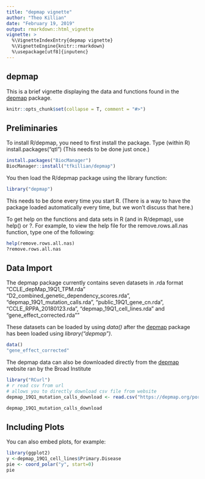 ```yaml
---
title: "depmap vignette"
author: "Theo Killian"
date: "February 19, 2019"
output: rmarkdown::html_vignette
vignette: >
  %\VignetteIndexEntry{depmap vignette}
  %\VignetteEngine{knitr::rmarkdown}
  %\usepackage[utf8]{inputenc}
---
```


## depmap

This is a brief vignette displaying the data and functions found in the [depmap](https://depmap.org/portal/download/) package.  

```r
knitr::opts_chunk$set(collapse = T, comment = "#>")
```

## Preliminaries

To install R/depmap, you need to first install the package. Type (within R) 
install.packages("qtl") (This needs to be done just once.)

```r
install.packages("BiocManager")
BiocManager::install("tfkillian/depmap")
```

You then load the R/depmap package using the library function:

```r
library("depmap")
```

This needs to be done every time you start R. (There is a way to have the 
package loaded automatically every time, but we won’t discuss that here.)

To get help on the functions and data sets in R (and in R/depmap), use help() 
or ?. For example, to view the help file for the remove.rows.all.nas function, 
type one of the following:

```r
help(remove.rows.all.nas)
?remove.rows.all.nas
```

## Data Import

The depmap package currently contains seven datasets in .rda format 
"CCLE_depMap_19Q1_TPM.rda"  "D2_combined_genetic_dependency_scores.rda", 
"depmap_19Q1_mutation_calls.rda", "public_19Q1_gene_cn.rda", 
"CCLE_RPPA_20180123.rda", "depmap_19Q1_cell_lines.rda" and 
"gene_effect_corrected.rda""

These datasets can be loaded by using *data()* after the [depmap](https://depmap.org/portal/download/) package has been loaded using *library("depmap")*.

```r
data()
"gene_effect_corrected"

```

The depmap data can also be downloaded directly from the [depmap](https://depmap.org/portal/download/)
website ran by the Broad Institute

```r
library("RCurl")
# r read csv from url
# allows you to directly download csv file from website
depmap_19Q1_mutation_calls_download <- read.csv("https://depmap.org/portal/download/api/download/external?file_name=ccle%2Fdepmap-mutation-calls-9a1a.7%2Fdepmap_19Q1_mutation_calls.csv")

depmap_19Q1_mutation_calls_download

```

## Including Plots

You can also embed plots, for example:

```r
library(ggplot2)
y <-depmap_19Q1_cell_lines$Primary.Disease
pie <- coord_polar("y", start=0)
pie
```